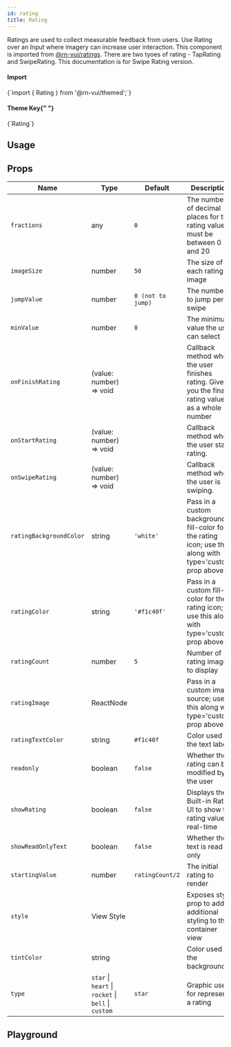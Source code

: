 ```yaml
---
id: rating
title: Rating
---
```



<IconsStyle />

Ratings are used to collect measurable feedback from users.
Use Rating over an Input where imagery can increase user interaction.
This component is imported from [@rn-vui/ratings](https://github.com/deepktp/react-native-vikalp-ratings).
There are two tyoes of rating - TapRating and SwipeRating.
This documentation is for Swipe Rating version.

<div class="row inline-flex-center">
  <div class="col col--3">
    <h4>Import</h4>
  </div>
  <div class="col col--9">
    <CodeBlock>{`import { Rating } from '@rn-vui/themed';`}</CodeBlock>
  </div>
  <div class="col col--3">
    <h4>
      Theme Key{" "}
      <a href="../customizing#using-themeprovider">
        <BiInfoCircle />
      </a>
    </h4>
  </div>
  <div class="col col--9">
    <CodeBlock>{`Rating`}</CodeBlock>
  </div>
</div>

## Usage

<Usage />

## Props

<div class='table-responsive'>

| Name                    | Type                                                | Default           | Description                                                                                              |
| ----------------------- | --------------------------------------------------- | ----------------- | -------------------------------------------------------------------------------------------------------- |
| `fractions`             | any                                                 | `0`               | The number of decimal places for the rating value; must be between 0 and 20                              |
| `imageSize`             | number                                              | `50`              | The size of each rating image                                                                            |
| `jumpValue`             | number                                              | `0 (not to jump)` | The number to jump per swipe                                                                             |
| `minValue`              | number                                              | `0`               | The minimum value the user can select                                                                    |
| `onFinishRating`        | (value: number) => void                             |                   | Callback method when the user finishes rating. Gives you the final rating value as a whole number        |
| `onStartRating`         | (value: number) => void                             |                   | Callback method when the user starts rating.                                                             |
| `onSwipeRating`         | (value: number) => void                             |                   | Callback method when the user is swiping.                                                                |
| `ratingBackgroundColor` | string                                              | `'white'`         | Pass in a custom background-fill-color for the rating icon; use this along with type='custom' prop above |
| `ratingColor`           | string                                              | `'#f1c40f'`       | Pass in a custom fill-color for the rating icon; use this along with type='custom' prop above            |
| `ratingCount`           | number                                              | `5`               | Number of rating images to display                                                                       |
| `ratingImage`           | ReactNode                                           |                   | Pass in a custom image source; use this along with type='custom' prop above                              |
| `ratingTextColor`       | string                                              | `#f1c40f`         | Color used for the text labels                                                                           |
| `readonly`              | boolean                                             | `false`           | Whether the rating can be modified by the user                                                           |
| `showRating`            | boolean                                             | `false`           | Displays the Built-in Rating UI to show the rating value in real-time                                    |
| `showReadOnlyText`      | boolean                                             | `false`           | Whether the text is read only                                                                            |
| `startingValue`         | number                                              | `ratingCount/2`   | The initial rating to render                                                                             |
| `style`                 | View Style                                          |                   | Exposes style prop to add additional styling to the container view                                       |
| `tintColor`             | string                                              |                   | Color used for the background                                                                            |
| `type`                  | `star` \| `heart` \| `rocket` \| `bell` \| `custom` | `star`            | Graphic used for represent a rating                                                                      |

</div>

## Playground

<Play />
